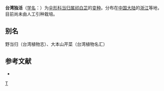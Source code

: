 {{NoteTA|G1=LS}}
{{Infraspeciesbox
| genus = Angelica
| species = dahurica
| varietas = formosana
| authority = 
}}

'''台湾独活'''（[[学名|学名]]：{{lang|la|''Angelica dahurica'' var. ''formosana''}}）为[[伞形科|伞形科]][[当归属|当归属]][[祁白芷|祁白芷]]的[[变种|变种]]。分布在[[中国大陆|中国大陆]]的[[浙江|浙江]]等地，目前尚未由人工引种栽培。

== 别名 ==
野当归（台湾植物志）、大本山芹菜（台湾植物名汇）

== 参考文献 ==
<div class="references-small">
* {{cite web| url =http://www.bioinfo.cn/db05/KmzwSpecies.php?action=view&id=29776| title =台湾独活（变种）| work =《中国高等植物数据库全库》| publisher =中国科学院微生物研究所| author =昆明植物研究所| accessdate =2009-02-26| deadurl =yes| archiveurl =https://web.archive.org/web/20160305075344/http://www.bioinfo.cn/db05/KmzwSpecies.php?action=view&id=29776| archivedate =2016-03-05}}
</div>

{{taxonbar}}

[[Category:当归属|T]]


{{Apiales-stub}}